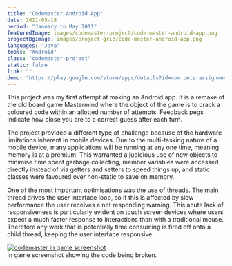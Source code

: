```yaml
---
title: "Codemaster Android App"
date: 2011-05-18
period: "January to May 2011"
featuredImage: images/codemaster-project/code-master-android-app.png
projectBgImage: images/project-grid/code-master-android-app.png
languages: "Java"
tools: "Android"
class: "codemaster-project"
static: false
link: ""
demo: "https://play.google.com/store/apps/details?id=com.pete.assignment.codemaster"
---
```



This project was my first attempt at making an Android app. It is a remake of the old board game Mastermind where the object of the game is to 
crack a coloured code within an allotted number of attempts. Feedback pegs indicate how close you are to a correct guess after each turn.

The project provided a different type of challenge because of the hardware limitations inherent in mobile devices. Due to the multi-tasking 
nature of a mobile device, many applications will be running at any one time, meaning memory is at a premium. This warranted a judicious use 
of new objects to minimise time spent garbage collecting, member variables were accessed directly instead of via getters and setters to speed 
things up, and static classes were favoured over non-static to save on memory.

One of the most important optimisations was the use of threads. The main thread drives the user interface loop, so if this is affected by 
slow performance the user receives a not responding warning. This acute lack of responsiveness is particularly evident on touch screen 
devices where users expect a much faster response to interactions than with a traditional mouse. Therefore any work that is potentially 
time consuming is fired off onto a child thread, keeping the user interface responsive.

<a href={gameScreenshot}>
    <img src={gameScreenshot} alt="codemaster in game screenshot" />
</a>
<figcaption>
    <FontAwesomeIcon icon={faCamera} /> In game screenshot showing the code being broken.
</figcaption>